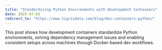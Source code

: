 ```yaml
---
title: "Standardizing Python Environments with Development Containers"
date: 2025-07-03
redirect_to: "https://www.tigrisdata.com/blog/dev-containers-python/"
---
```


This post shows how development containers standardize Python environments, solving dependency management issues and enabling consistent setups across machines through Docker-based dev workflows.